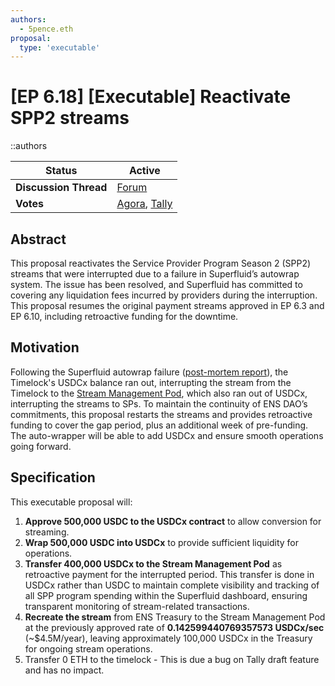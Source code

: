 ```yaml
---
authors:
  - 5pence.eth
proposal:
  type: 'executable'
---
```


# [EP 6.18] [Executable] Reactivate SPP2 streams

::authors

| **Status**            | Active                                                                                                                                                                                                                                                |
| --------------------- | ----------------------------------------------------------------------------------------------------------------------------------------------------------------------------------------------------------------------------------------------------- |
| **Discussion Thread** | [Forum](https://discuss.ens.domains/t/21290/)                                                                                                                                                                                                         |
| **Votes**             | [Agora](https://agora.ensdao.org/proposals/8152144177729545927999296682104713773450687318641051882785083122565237294645), [Tally](https://tally.ensdao.org/dao/proposal/8152144177729545927999296682104713773450687318641051882785083122565237294645) |

## Abstract

This proposal reactivates the Service Provider Program Season 2 (SPP2) streams that were interrupted due to a failure in Superfluid’s autowrap system. The issue has been resolved, and Superfluid has committed to covering any liquidation fees incurred by providers during the interruption. This proposal resumes the original payment streams approved in EP 6.3 and EP 6.10, including retroactive funding for the downtime.

## Motivation

Following the Superfluid autowrap failure ([post-mortem report](https://superfluidorg.notion.site/AutoWrap-System-Failure-August-2025-24f4b6e22ae98044bad6e55f7f200e0f)), the Timelock's USDCx balance ran out, interrupting the stream from the Timelock to the [Stream Management Pod](https://etherscan.io/address/0xB162Bf7A7fD64eF32b787719335d06B2780e31D1), which also ran out of USDCx, interrupting the streams to SPs. To maintain the continuity of ENS DAO’s commitments, this proposal restarts the streams and provides retroactive funding to cover the gap period, plus an additional week of pre-funding. The auto-wrapper will be able to add USDCx and ensure smooth operations going forward.

## Specification

This executable proposal will:

1. **Approve 500,000 USDC to the USDCx contract** to allow conversion for streaming.
2. **Wrap 500,000 USDC into USDCx** to provide sufficient liquidity for operations.
3. **Transfer 400,000 USDCx to the Stream Management Pod** as retroactive payment for the interrupted period. This transfer is done in USDCx rather than USDC to maintain complete visibility and tracking of all SPP program spending within the Superfluid dashboard, ensuring transparent monitoring of stream-related transactions.
4. **Recreate the stream** from ENS Treasury to the Stream Management Pod at the previously approved rate of **0.142599440769357573 USDCx/sec** (~$4.5M/year), leaving approximately 100,000 USDCx in the Treasury for ongoing stream operations.
5. Transfer 0 ETH to the timelock - This is due a bug on Tally draft feature and has no impact.
